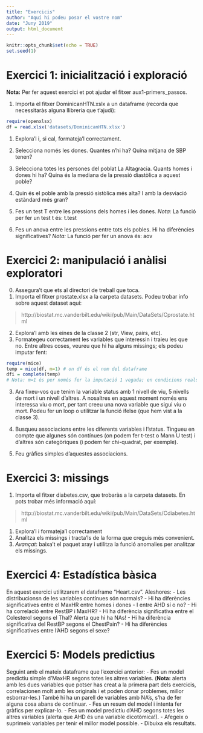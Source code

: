 ```yaml
---
title: "Exercicis"
author: "Aquí hi podeu posar el vostre nom"
date: "Juny 2019"
output: html_document
---
```


```r
knitr::opts_chunk$set(echo = TRUE)
set.seed(1)
```

# Exercici 1: inicialització i exploració

**Nota:** Per fer aquest exercici et pot ajudar el fitxer aux1-primers_passos.

1. Importa el fitxer DominicanHTN.xslx a un dataframe (recorda que necessitaràs alguna llibreria que t'ajudi):

```r
require(openxlsx)
df = read.xlsx('datasets/DominicanHTN.xlsx')
```

1. Explora'l i, si cal, formateja'l correctament.

1. Selecciona només les dones. Quantes n'hi ha? Quina mitjana de SBP tenen? 
1. Selecciona totes les persones del poblat La Altagracia. Quants homes i dones hi ha? Quina és la mediana de la pressió diastòlica a aquest poble?
1. Quin és el poble amb la pressió sistòlica més alta? I amb la desviació estàndard més gran?
1. Fes un test T entre les pressions dels homes i les dones.
*Nota:* La funció per fer un test t és: t.test
1. Fes un anova entre les pressions entre tots els pobles. Hi ha diferències significatives?
*Nota:* La funció per fer un anova és: aov


# Exercici 2: manipulació i anàlisi exploratori


0. Assegura't que ets al directori de treball que toca.
1. Importa el fitxer prostate.xlsx a la carpeta datasets. 
Podeu trobar info sobre aquest dataset aquí:

> http://biostat.mc.vanderbilt.edu/wiki/pub/Main/DataSets/Cprostate.html

2. Explora'l amb les eines de la classe 2 (str, View, pairs, etc).
3. Formategeu correctament les variables que interessin i traieu les que no.
Entre altres coses, veureu que hi ha alguns missings; els podeu imputar fent:

```r
require(mice)
temp = mice(df, m=1) # on df és el nom del dataframe
dfi = complete(temp)
# Nota: m=1 és per només fer la imputació 1 vegada; en condicions reals l'hauríem de fer més vegades i després agrupar els resultats, però per simplicitat aquí no ho farem.
```

3. Ara fixeu-vos que tenim la variable status amb 1 nivell de viu, 5 nivells de mort i un nivell d'altres. A nosaltres en aquest moment només ens interessa viu o mort, per tant creeu una nova variable que sigui viu o mort. Podeu fer un loop o utilitzar la funció ifelse (que hem vist a la classe 3).

4. Busqueu associacions entre les diferents variables i l'status. Tingueu en compte que algunes són contínues (on podem fer t-test o Mann U test) i d'altres són categòriques (i podem fer chi-quadrat, per exemple).

5. Feu gràfics simples d'aquestes associacions.


# Exercici 3: missings

1. Importa el fitxer diabetes.csv, que trobaràs a la carpeta datasets. En pots trobar més informació aquí:

> http://biostat.mc.vanderbilt.edu/wiki/pub/Main/DataSets/Cdiabetes.html

1. Explora'l i formateja'l correctament
1. Analitza els missings i tracta'ls de la forma que creguis més convenient.
1. *Avançat*: baixa't el paquet xray i utilitza la funció anomalies per analitzar els missings.

# Exercici 4: Estadística bàsica

En aquest exercici utilitzarem el dataframe "Heart.csv". Aleshores:
    - Les distribucionsn de les variables contínues són normals?
    - Hi ha diferències significatives entre el MaxHR entre homes i dones
    - I entre AHD sí o no?
    - Hi ha correlació entre RestBP i MaxHR?
    - Hi ha diferència significativa entre el Colesterol segons el Thal? Alerta que hi ha NAs!
    - Hi ha diferència significativa del RestBP segons el ChestPain?
    - Hi ha diferències significatives entre l'AHD segons el sexe?
    

# Exercici 5: Models predictius

Seguint amb el mateix dataframe que l'exercici anterior:
    - Fes un model predictiu simple d'MaxHR segons totes les altres variables. (**Nota:** alerta amb les dues variables que potser has creat a la primera part dels exercicis, correlacionen molt amb les originals i et poden donar problemes, millor esborrar-les.) També hi ha un parell de variables amb NA's, s'ha de fer alguna cosa abans de continuar.
    - Fes un resum del model i intenta fer gràfics per explicar-lo.
    - Fes un model predictiu  d'AHD segons totes les altres variables (alerta que AHD és una variable dicotòmica!).
    - Afegeix o suprimeix variables per tenir el millor model possible.
    - Dibuixa els resultats.

